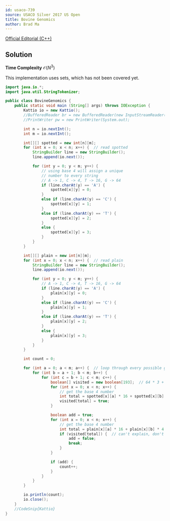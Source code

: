 ```yaml
---
id: usaco-739
source: USACO Silver 2017 US Open 
title: Bovine Genomics
author: Brad Ma
---
```


[Official Editorial (C++)](http://www.usaco.org/current/data/sol_cownomics_silver_open17.html)

## Solution

**Time Complexity** $\mathcal{O}(N^3)$

<LanguageSection>
  
<JavaSection>
  
<Warning>
This implementation uses sets, which has not been covered yet.
</Warning>
  
```java
import java.io.*;
import java.util.StringTokenizer;

public class BovineGenomics {
	public static void main (String[] args) throws IOException {
		Kattio io = new Kattio();
		//BufferedReader br = new BufferedReader(new InputStreamReader(System.in));
		//PrintWriter pw = new PrintWriter(System.out);

		int n = io.nextInt();
		int m = io.nextInt();

		int[][] spotted = new int[n][m];
		for (int x = 0; x < n; x++) {  // read spotted
			StringBuilder line = new StringBuilder();
			line.append(io.next());

			for (int y = 0; y < m; y++) {
				// using base 4 will assign a unique
				// number to every string
				// A -> 1, C -> 4, T -> 16, G -> 64
				if (line.charAt(y) == 'A') {
					spotted[x][y] = 0;
				}
				else if (line.charAt(y) == 'C') {
					spotted[x][y] = 1;
				}
				else if (line.charAt(y) == 'T') {
					spotted[x][y] = 2;
				}
				else {
					spotted[x][y] = 3;
				}
			}
		}

		int[][] plain = new int[n][m];
		for (int x = 0; x < n; x++) {  // read plain
			StringBuilder line = new StringBuilder();
			line.append(io.next());

			for (int y = 0; y < m; y++) {
				// A -> 1, C -> 4, T -> 16, G -> 64
				if (line.charAt(y) == 'A') {
					plain[x][y] = 0;
				}
				else if (line.charAt(y) == 'C') {
					plain[x][y] = 1;
				}
				else if (line.charAt(y) == 'T') {
					plain[x][y] = 2;
				}
				else {
					plain[x][y] = 3;
				}
			}
		}

		int count = 0;

		for (int a = 0; a < m; a++) {  // loop through every possible group of 3
			for (int b = a + 1; b < m; b++) {
				for (int c = b + 1; c < m; c++) {
					boolean[] visited = new boolean[193];  // 64 * 3 + 1
					for (int x = 0; x < n; x++) {
						// get the base 4 number
						int total = spotted[x][a] * 16 + spotted[x][b] * 4 + spotted[x][c] * 1;
						visited[total] = true;
					}

					boolean add = true;
					for (int x = 0; x < n; x++) {
						// get the base 4 number
						int total = plain[x][a] * 16 + plain[x][b] * 4 + plain[x][c] * 1;
						if (visited[total]) {  // can't explain, don't add
							add = false;
							break;
						}
					}

					if (add) {
						count++;
					}
				}
			}
		}

		io.println(count);
		io.close();
	}
	//CodeSnip{Kattio}
}  
```
  
</JavaSection>
  
</LanguageSection>























